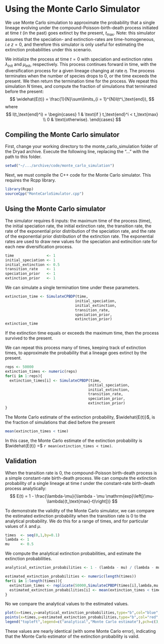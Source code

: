 Using the Monte Carlo Simulator
===============================
We use Monte Carlo simulation to approximate the probability that a single lineage evolving under the compound-Poisson-birth-death process initiated at time $t$ (in the past) goes extinct by the present, $t_\text{max}$. 
Note: this simulator assumes that the speciation- and extinction-rates are time-homogeneous, _i.e_ $z = 0$, and therefore this simulator is only useful for estimating the extinction probabilities under this scenario.

We initialize the process at time $t = 0$ with speciation and extinction rates $\lambda_\text{init}$ and $\mu_\text{init}$, respectively.
This process continues forward in time, with the diversification process for a given lineage changing at rate $\eta$.
The process terminates when the number of species drops to 0, or the time exceeds the present.
We then return the termination time for the process.
We repeat this simulation $N$ times, and compute the fraction of simulations that terminated before the present:
$$
\widehat{E(t)} = \frac{1}{N}\sum\limits_{i = 1}^{N}I(t^i_\text{end}),
$$
where
$$
		I(t_\text{end}^i) = \begin{cases}
						1 & \text{if } t_\text{end}^i < t_\text{max} \\
						0 & \text{otherwise}.
					\end{cases}
$$

Compiling the Monte Carlo simulator
-----
First, change your working directory to the monte_carlo_simulation folder of the Dryad archive.
Execute the following line, replacing the "..." with  the path to this folder.
```r
setwd("~/.../archive/code/monte_carlo_simulation")
```

Next, we must compile the C++ code for the Monte Carlo simulator.
This requires the Rcpp library.
```r
library(Rcpp)
sourceCpp("MonteCarloSimulator.cpp")
```

Using the Monte Carlo simulator
-----
The simulator requires 6 inputs: the maximum time of the process (time), the initial speciation rate, the initial extinction rate, the transition rate, the rate of the exponential prior distribution of the speciation rate, and the rate of the exponential prior distribution of the extinction rate.
The exponential rates are used to draw new values for the speciation and extincition rate for each new diversification process.
```r
time               <- 1
initial_speciation <- 1
initial_extinction <- 0.5
transition_rate    <- 1
speciation_prior   <- 1
extinction_prior   <- 1
```
We can simulate a single termination time under these parameters.
```r
extinction_time <- SimulateCPBDP(time,
                                initial_speciation,
                                initial_extinction,
                                transition_rate,
                                speciation_prior,
                                extinction_prior)
extinction_time
```
If the extinction time equals or exceeds the maximum time, then the process survived to the present.

We can repeat this process many of times, keeping track of extinction times, to approximate the probability that a lineage goes extinct by the present.
```r
reps <- 50000
extinction_times <- numeric(reps)
for(i in 1:reps){
  extinction_times[i] <- SimulateCPBDP(time,
                                      initial_speciation,
                                      initial_extinction,
                                      transition_rate,
                                      speciation_prior,
                                      extinction_prior)
}
```
The Monte Carlo estimate of the extinction probability, $\widehat{E(t)}$, is the fraction of simulations that died before the present
```r
mean(extinction_times < time)
```
In this case, the Monte Carlo estimate of the extinction probability is $\widehat{E(t)} =$ `r mean(extinction_times < time)`.

Validation
----
When the transition rate is 0, the compound-Poisson birth-death process is a simple constant-rate birth-death process.
We can compute the extinction probability of a single lineage at time $t$ under the constant-rate birth-death process analytically:
$$
E(t) = 1 - \frac{\lambda-\mu}{\lambda - \mu \mathrm{exp}\left[(\mu-\lambda)(t_\text{max}-t)\right])}
$$

To demonstrate the validity of the Monte Carlo simulator, we can compare the estimated extinction probability when the transition rate is 0 to the analytical probability.
We do this for a range of times, and for particular values of $\lambda$ and $\mu$.
```r
times  <- seq(0,1,by=0.1)
lambda <- 1
mu     <- 0.5
```
We compute the analytical extinction probabilities, and estimate the extinction probabilities.
```r
analytical_extinction_probabilities <- 1 - (lambda - mu) / (lambda - mu * exp( (mu - lambda) * times ))

estimated_extinction_probabilities <- numeric(length(times))
for(i in 1:length(times)){
  extinction_times <- replicate(50000,SimulateCPBDP(times[i],lambda,mu,0,0,0))
  estimated_extinction_probabilities[i] <- mean(extinction_times < times[i])
}
```
No we compare the analytical values to the estimated values.
```r
plot(x=times,y=analytical_extinction_probabilities,type="b",col="blue",ylab="extinction probability",pch=3)
points(x=times,y=estimated_extinction_probabilities,type="b",col="red",pch=4)
legend("topleft",legend=c("analytical","Monte Carlo estimate"),pch=c(3,4),col=c("blue","red"),bty="n",border=NA)
```
These values are nearly identical (with some Monte Carlo error), indicating that the Monte Carlo estimator of the extinction probability is valid.

